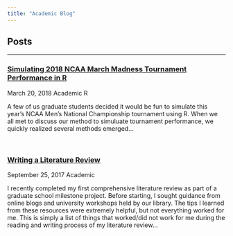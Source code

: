 ```yaml
---
title: "Academic Blog"
---
```


<h2><span class="fa fa-file-text-o" aria-hidden="true"></span> Posts</h2> 
<hr>

<!-- 2018 March Madness -->

<h3><span class="fa fa-sticky-note-o" aria-hidden="true"></span><a href="post-Simulating-2018-NCAA-March-Madness-Tournament-Performance-in-R.html" class="postLink"> Simulating 2018 NCAA March Madness Tournament Performance in R</a></h3>

<span class="glyphicon glyphicon-time"></span> March 20, 2018
<span class="label label-primary">Academic</span>
<span class="label label-default">R</span>

A few of us graduate students decided it would be fun to simulate this year's NCAA Men's National Championship tournament using R. When we all met to discuss our method to simuluate tournament performance, we quickly realized several methods emerged...

<br>

<!-- Lit Review -->

<h3><span class="fa fa-sticky-note-o" aria-hidden="true"></span><a href="post-Writing-a-Literature-Review.html" class="postLink"> Writing a Literature Review</a></h3>

<span class="glyphicon glyphicon-time"></span> September 25, 2017
<span class="label label-primary">Academic</span>

I recently completed my first comprehensive literature review as part of a graduate school milestone project. Before starting, I sought guidance from online blogs and university workshops held by our library. The tips I learned from these resources were extremely helpful, but not everything worked for me. This is simply a list of things that worked/did not work for me during the reading and writing process of my literature review...

<br>
